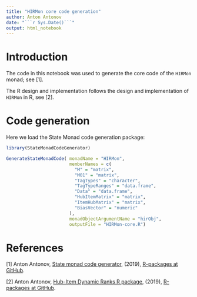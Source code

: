 ```yaml
---
title: "HIRMon core code generation"
author: Anton Antonov
date: "```r Sys.Date()```"
output: html_notebook
---
```


# Introduction

The code in this notebook was used to generate the core code of the `HIRMon` monad; see [1].

The R design and implementation follows the design and implementation of `HIRMon` in R, see [2].

# Code generation

Here we load the State Monad code generation package:

```r
library(StateMonadCodeGenerator)
```

```r
GenerateStateMonadCode( monadName = "HIRMon", 
                        memberNames = c(
                          "M" = "matrix", 
                          "M01" = "matrix",
                          "TagTypes" = "character",
                          "TagTypeRanges" = "data.frame",
                          "Data" = "data.frame",
                          "HubItemMatrix" = "matrix", 
                          "ItemHubMatrix" = "matrix", 
                          "BiasVector" = "numeric"
                        ), 
                        monadObjectArgumentName = "hirObj", 
                        outputFile = "HIRMon-core.R")
```


# References

[1] Anton Antonov, 
[State monad code generator](https://github.com/antononcube/R-packages/tree/master/StateMonadCodeGenerator), 
(2019),
[R-packages at GitHub](https://github.com/antononcube/R-packages).

[2] Anton Antonov, 
[Hub-Item Dynamic Ranks R package](https://github.com/antononcube/R-packages/tree/master/HubItemDynamicRanks),
(2019),
[R-packages at GitHub](https://github.com/antononcube/R-packages).
